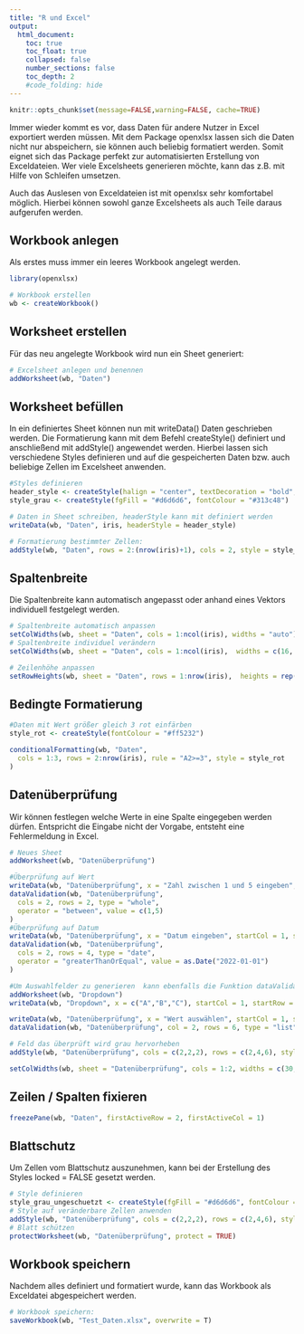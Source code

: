```yaml
---
title: "R und Excel"
output:
  html_document:
    toc: true
    toc_float: true
    collapsed: false
    number_sections: false
    toc_depth: 2
    #code_folding: hide
---
```


```r
knitr::opts_chunk$set(message=FALSE,warning=FALSE, cache=TRUE)
```


Immer wieder kommt es vor, dass Daten für andere Nutzer in Excel exportiert werden müssen. Mit dem Package openxlsx lassen sich die Daten nicht nur abspeichern, sie können auch beliebig formatiert werden. Somit eignet sich das Package perfekt zur automatisierten Erstellung von Exceldateien. Wer viele Excelsheets generieren möchte, kann das z.B. mit Hilfe von Schleifen umsetzen.

Auch das Auslesen von Exceldateien ist mit openxlsx sehr komfortabel möglich. Hierbei können sowohl ganze Excelsheets als auch Teile daraus aufgerufen werden.

## Workbook anlegen

Als erstes muss immer ein leeres Workbook angelegt werden.

```r
library(openxlsx)

# Workbook erstellen
wb <- createWorkbook()
```

## Worksheet erstellen

Für das neu angelegte Workbook wird nun ein Sheet generiert:

```r
# Excelsheet anlegen und benennen
addWorksheet(wb, "Daten")
```

## Worksheet befüllen

In ein definiertes Sheet können nun mit writeData() Daten geschrieben werden. Die Formatierung kann mit dem Befehl createStyle() definiert und anschließend mit addStyle() angewendet werden.
Hierbei lassen sich verschiedene Styles definieren und auf die gespeicherten Daten bzw. auch beliebige Zellen im Excelsheet anwenden.

```r
#Styles definieren
header_style <- createStyle(halign = "center", textDecoration = "bold", border = "Bottom")
style_grau <- createStyle(fgFill = "#d6d6d6", fontColour = "#313c48")

# Daten in Sheet schreiben, headerStyle kann mit definiert werden
writeData(wb, "Daten", iris, headerStyle = header_style)

# Formatierung bestimmter Zellen:
addStyle(wb, "Daten", rows = 2:(nrow(iris)+1), cols = 2, style = style_grau)

```

## Spaltenbreite

Die Spaltenbreite kann automatisch angepasst oder anhand eines Vektors individuell festgelegt werden.

```r

# Spaltenbreite automatisch anpassen
setColWidths(wb, sheet = "Daten", cols = 1:ncol(iris), widths = "auto")
# Spaltenbreite individuel verändern
setColWidths(wb, sheet = "Daten", cols = 1:ncol(iris),  widths = c(16, 15, 12, 33))

# Zeilenhöhe anpassen
setRowHeights(wb, sheet = "Daten", rows = 1:nrow(iris),  heights = rep(30,times=nrow(iris)))
```

## Bedingte Formatierung

```r
#Daten mit Wert größer gleich 3 rot einfärben
style_rot <- createStyle(fontColour = "#ff5232")

conditionalFormatting(wb, "Daten",
  cols = 1:3, rows = 2:nrow(iris), rule = "A2>=3", style = style_rot
)
```

## Datenüberprüfung 

Wir können festlegen welche Werte in eine Spalte eingegeben werden dürfen. Entspricht die Eingabe nicht der Vorgabe, entsteht eine Fehlermeldung in Excel.

```r
# Neues Sheet
addWorksheet(wb, "Datenüberprüfung")

#Überprüfung auf Wert
writeData(wb, "Datenüberprüfung", x = "Zahl zwischen 1 und 5 eingeben", startCol = 1, startRow = 2)
dataValidation(wb, "Datenüberprüfung",
  cols = 2, rows = 2, type = "whole",
  operator = "between", value = c(1,5)
) 
#Überprüfung auf Datum
writeData(wb, "Datenüberprüfung", x = "Datum eingeben", startCol = 1, startRow = 4)
dataValidation(wb, "Datenüberprüfung",
  cols = 2, rows = 4, type = "date",
  operator = "greaterThanOrEqual", value = as.Date("2022-01-01")
)  

#Um Auswahlfelder zu generieren  kann ebenfalls die Funktion dataValidation() verwendet werden.
addWorksheet(wb, "Dropdown")
writeData(wb, "Dropdown", x = c("A","B","C"), startCol = 1, startRow = 1)

writeData(wb, "Datenüberprüfung", x = "Wert auswählen", startCol = 1, startRow = 6)
dataValidation(wb, "Datenüberprüfung", col = 2, rows = 6, type = "list", value = "'Dropdown'!$A$1:$A$3")

# Feld das überprüft wird grau hervorheben
addStyle(wb, "Datenüberprüfung", cols = c(2,2,2), rows = c(2,4,6), style = style_grau)

setColWidths(wb, sheet = "Datenüberprüfung", cols = 1:2, widths = c(30,12))

```

## Zeilen / Spalten fixieren

```r
freezePane(wb, "Daten", firstActiveRow = 2, firstActiveCol = 1)
```

## Blattschutz

Um Zellen vom Blattschutz auszunehmen, kann bei der Erstellung des Styles locked = FALSE gesetzt werden. 

```r
# Style definieren
style_grau_ungeschuetzt <- createStyle(fgFill = "#d6d6d6", fontColour = "#313c48", locked = FALSE)
# Style auf veränderbare Zellen anwenden
addStyle(wb, "Datenüberprüfung", cols = c(2,2,2), rows = c(2,4,6), style = style_grau_ungeschuetzt)
# Blatt schützen
protectWorksheet(wb, "Datenüberprüfung", protect = TRUE)
```

## Workbook speichern

Nachdem alles definiert und formatiert wurde, kann das Workbook als Exceldatei abgespeichert werden.

```r
# Workbook speichern:
saveWorkbook(wb, "Test_Daten.xlsx", overwrite = T)
```

